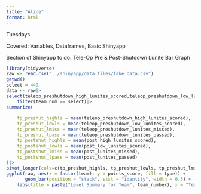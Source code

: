 ```yaml
---
title: "Alice"
format: html
---
```


Tuesdays

Covered: Variables, Dataframes, Basic Shinyapp

Section of Shinyapp to do: Tele-Op Pre & Post-Shutdown Lunite Bar Graph

```r
library(tidyverse)
raw <- read.csv("../shinyapp/data_files/fake_data.csv")
getwd()
select = 449
data <- raw|>
select(teleop_preshutdown_high_lunites_scored,teleop_preshutdown_low_lunites_scored,teleop_preshutdown_lunites_missed,teleop_preshutdown_lunites_passed,post_high_lunites_scored,post_low_lunites_scored,post_lunites_missed,post_lunites_missed)|>
    filter(team_num == select)|>
summarize(
    
    tp_preshut_highls = mean(teleop_preshutdown_high_lunites_scored),
    tp_preshut_lowls = mean(teleop_preshutdown_low_lunites_scored),
    tp_preshut_lmiss = mean(teleop_preshutdown_lunites_missed),
    tp_preshut_lpass = mean(teleop_preshutdown_lunites_passed),
    tp_postshut_highls = mean(post_high_lunites_scored),
    tp_postshut_lowls = mean(post_low_lunites_scored),
    tp_postshut_lmiss = mean(post_lunites_missed),
    tp_postshut_lpass = mean(post_lunites_passed)
)|>
pivot_longer(cols=c(tp_preshut_highls, tp_preshut_lowls, tp_preshut_lmiss, tp_preshut_lpass, tp_postshut_highls, tp_postshut_lowls, tp_postshut_lmiss, tp_postshut_lpass))
ggplot(raw, aes(x = factor(team), y = points_score, fill = type)) +
       geom_bar(position = "stack", stst = "identity", width = 0.3) +
    labs(title = paste("Level Summary for Team", team_number), x = "Team", y = "Tele score", fill = "Points")
       
```
